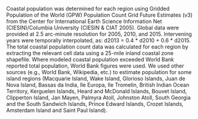 Coastal population was determined for each region using Gridded Population of the World (GPW) Population Count Grid Future Estimates (v3) from the Center for International Earth Science Information Net (CIESIN)/Columbia University (CIESIN & CIAT 2005).  Global data were provided at 2.5 arc-minute resolution for 2005, 2010, and 2015. Intervening years were temporally interpolated, as: d2013 = 0.4 * d2010 + 0.6 * d2015. The total coastal population count data was calculated for each region by extracting the relevant cell data using a 25-mile inland coastal zone shapefile. Where modeled coastal population exceeded World Bank reported total population, World Bank figures were used. We used other sources (e.g., World Bank, Wikipedia, etc.) to estimate population for some island regions (Macquarie Island, Wake Island, Glorioso Islands, Juan de Nova Island, Bassas da India, Ile Europa, Ile Tromelin, British Indian Ocean Territory, Kerguelen Islands, Heard and McDonald Islands, Bouvet Island, Clipperton Island, Jan Mayen, Palmyra Atoll, Johnston Atoll, South Georgia and the South Sandwich Islands, Prince Edward Islands, Crozet Islands, Amsterdam Island and Saint Paul Island).
